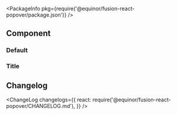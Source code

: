 
<Meta title="Input/Popover" component={Popover} />

<PackageInfo pkg={require('@equinor/fusion-react-popover/package.json')} />

## Component

<ArgsTable of={Popover} />

### Default

<StoryExample storyId="examples-popover--component" showSource />

### Title

<StoryExample storyId="examples-popover--title" showSource />

## Changelog

<ChangeLog
  changelogs={{
    react: require('@equinor/fusion-react-popover/CHANGELOG.md'),
  }}
/>
